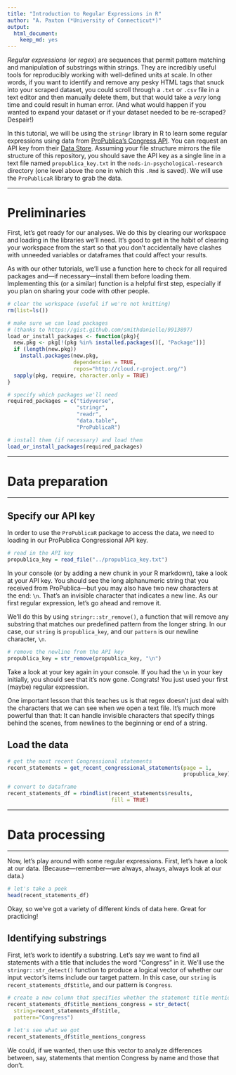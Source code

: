 ```yaml
---
title: "Introduction to Regular Expressions in R"
author: "A. Paxton (*University of Connecticut*)"
output:
  html_document:
    keep_md: yes
---
```


*Regular expressions* (or *regex*) are sequences that permit pattern matching
and manipulation of substrings within strings. They are incredibly useful tools
for reproducibly working with well-defined units at scale. In other words, if
you want to identify and remove any pesky HTML tags that snuck into your scraped
dataset, you could scroll through a `.txt` or `.csv` file in a text editor and then
manually delete them, but that would take a *very* long time and could result in
human error. (And what would happen if you wanted to expand your dataset or if
your dataset needed to be re-scraped? Despair!)

In this tutorial, we will be using the `stringr` library in R to learn some
regular expressions using data from [ProPublica's Congress
API](https://projects.propublica.org/api-docs/congress-api/). You can request an
API key from their [Data
Store](https://www.propublica.org/datastore/apirequest). Assuming your file
structure mirrors the file structure of this repository, you should save the API
key as a single line in a text file named `propublica_key.txt` in the
`nods-in-psychological-research` directory (one level above the one in which
this `.Rmd` is saved). We will use the `ProPublicaR` library to grab the data.

***

# Preliminaries

First, let's get ready for our analyses. We do this by clearing our workspace
and loading in the libraries we'll need. It's good to get in the habit of 
clearing your workspace from the start so that you don't accidentally have
clashes with unneeded variables or dataframes that could affect your results.

As with our other tutorials, we'll use a function here to check for all required
packages and---if necessary---install them before loading them. Implementing
this (or a similar) function is a helpful first step, especially if you plan on
sharing your code with other people.

```r

# clear the workspace (useful if we're not knitting)
rm(list=ls())

```

```r

# make sure we can load packages 
# (thanks to https://gist.github.com/smithdanielle/9913897)
load_or_install_packages <- function(pkg){
  new.pkg <- pkg[!(pkg %in% installed.packages()[, "Package"])]
  if (length(new.pkg)) 
    install.packages(new.pkg, 
                     dependencies = TRUE,
                     repos="http://cloud.r-project.org/")
  sapply(pkg, require, character.only = TRUE)
}
```

```r

# specify which packages we'll need
required_packages = c("tidyverse",
                      "stringr",
                      "readr",
                      "data.table",
                      "ProPublicaR")

# install them (if necessary) and load them
load_or_install_packages(required_packages)

```

***

# Data preparation

***

## Specify our API key

In order to use the `ProPublicaR` package to access the data, we need to loading
in our ProPublica Congressional API key.

```r

# read in the API key
propublica_key = read_file("../propublica_key.txt")

```

In your console (or by adding a new chunk in your R markdown), take a look at
your API key. You should see the long alphanumeric string that you received from
ProPublica---but you may also have two new characters at the end: `\n`. That's
an invisible character that indicates a new line. As our first regular expression,
let's go ahead and remove it.

We'll do this by using `stringr::str_remove()`, a function that will remove any
substring that matches our predefined pattern from the longer string. In our
case, our `string` is `propublica_key`, and our `pattern` is our newline
character, `\n`.

```r

# remove the newline from the API key
propublica_key = str_remove(propublica_key, "\n")

```

Take a look at your key again in your console. If you had the `\n` in your key
initially, you should see that it's now gone. Congrats! You just used your first
(maybe) regular expression.

One important lesson that this teaches us is that regex doesn't just deal with
the characters that we can see when we open a text file. It's much more powerful
than that: It can handle invisible characters that specify things behind the
scenes, from newlines to the beginning or end of a string.

## Load the data

```r

# get the most recent Congressional statements
recent_statements = get_recent_congressional_statements(page = 1, 
                                                        propublica_key)

# convert to dataframe
recent_statements_df = rbindlist(recent_statements$results,
                                 fill = TRUE)

```

***

# Data processing

***

Now, let's play around with some regular expressions. First, let's have a look
at our data. (Because---remember---we always, always, always look at our data.)

```r

# let's take a peek
head(recent_statements_df)

```

Okay, so we've got a variety of different kinds of data here. Great for
practicing!

## Identifying substrings

First, let's work to identify a substring. Let's say we want to find all
statements with a title that includes the word "Congress" in it. We'll use the
`stringr::str_detect()` function to produce a logical vector of whether our
input vector's items include our target pattern. In this case, our `string` is
`recent_statements_df$title`, and our pattern is `Congress`.

```r

# create a new column that specifies whether the statement title mentions Congress
recent_statements_df$title_mentions_congress = str_detect(
  string=recent_statements_df$title,
  pattern="Congress")

# let's see what we got
recent_statements_df$title_mentions_congress

```

We could, if we wanted, then use this vector to analyze differences between,
say, statements that mention Congress by name and those that don't.
